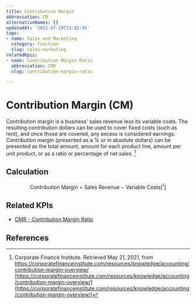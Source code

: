 ```yaml
---
title: Contribution Margin
abbreviation: CM
alternativeNames: []
updatedAt: '2021-07-19T23:02:45'
tags:
- name: Sales and Marketing
  category: Function
  slug: sales-marketing
relatedKpis:
- name: Contribution Margin Ratio
  abbreviation: CMR
  slug: contribution-margin-ratio

---
```


# Contribution Margin (CM)

Contribution margin is a business’ sales revenue less its variable costs. The resulting contribution dollars can be used to cover fixed costs (such as rent), and once those are covered, any excess is considered earnings. Contribution margin (presented as a % or in absolute dollars) can be presented as the total amount, amount for each product line, amount per unit product, or as a ratio or percentage of net sales. [^1]

## Calculation

$$
\textrm{Contribution Margin = Sales Revenue − Variable Costs} [^1]
$$



## Related KPIs

- [CMR - Contribution Margin Ratio](/en/kpis/contribution-margin-ratio)

## References

[^1]:  Corporate Finance Institute. Retrieved May 21, 2021, from https://corporatefinanceinstitute.com/resources/knowledge/accounting/contribution-margin-overview/ [https://corporatefinanceinstitute.com/resources/knowledge/accounting/contribution-margin-overview/](https://corporatefinanceinstitute.com/resources/knowledge/accounting/contribution-margin-overview/)
[^2]:   Retrieved May 21, 2021, from https://www.investopedia.com/terms/c/contributionmargin.asp [https://www.investopedia.com/terms/c/contributionmargin.asp](https://www.investopedia.com/terms/c/contributionmargin.asp)
